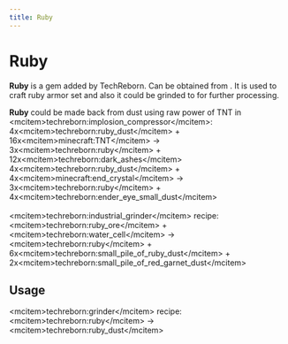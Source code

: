 ```yaml
---
title: Ruby
---
```


<ItemImage file="ruby_gem" alt="Gems" size="200" />

# Ruby

**Ruby** is a gem added by TechReborn. Can be obtained from <McItem slug="techreborn:ruby_ore" inline={true}/>. It is used to craft ruby armor set and also it could be grinded to <McItem slug="techreborn:ruby_dust" inline={true}/> for further processing.

<CraftingTable recipe="input air air air input air techreborn:block_of_ruby air input air air air output techreborn:ruby,9" />

**Ruby** could be made back from dust using raw power of TNT in \<mcitem\>techreborn:implosion_compressor\</mcitem\>:\
4x\<mcitem\>techreborn:ruby_dust\</mcitem\> + 16x\<mcitem\>minecraft:TNT\</mcitem\> -\> 3x\<mcitem\>techreborn:ruby\</mcitem\> + 12x\<mcitem\>techreborn:dark_ashes\</mcitem\>\
4x\<mcitem\>techreborn:ruby_dust\</mcitem\> + 4x\<mcitem\>minecraft:end_crystal\</mcitem\> -\> 3x\<mcitem\>techreborn:ruby\</mcitem\> + 4x\<mcitem\>techreborn:ender_eye_small_dust\</mcitem\>\
\
\<mcitem\>techreborn:industrial_grinder\</mcitem\> recipe:\
\<mcitem\>techreborn:ruby_ore\</mcitem\> + \<mcitem\>techreborn:water_cell\</mcitem\> -\> \<mcitem\>techreborn:ruby\</mcitem\> + 6x\<mcitem\>techreborn:small_pile_of_ruby_dust\</mcitem\> + 2x\<mcitem\>techreborn:small_pile_of_red_garnet_dust\</mcitem\>

## Usage

<CraftingTable recipe="input techreborn:ruby techreborn:ruby techreborn:ruby input techreborn:ruby techreborn:ruby techreborn:ruby input techreborn:ruby techreborn:ruby techreborn:ruby output techreborn:ruby_storage_block" />
<CraftingTable recipe="input air techreborn:ruby air input air techreborn:ruby air input air minecraft:stick air output techreborn:ruby_sword" />
<CraftingTable recipe="input techreborn:ruby techreborn:ruby techreborn:ruby input air minecraft:stick air input air minecraft:stick air output techreborn:ruby_pickaxe" />
<CraftingTable recipe="input techreborn:ruby techreborn:ruby air input techreborn:ruby minecraft:stick air input air minecraft:stick air output techreborn:ruby_axe" />
<CraftingTable recipe="input techreborn:ruby techreborn:ruby air input air minecraft:stick air input air minecraft:stick air output techreborn:ruby_hoe" />
<CraftingTable recipe="input air techreborn:ruby air input air minecraft:stick air input air minecraft:stick air output techreborn:ruby_shovel" />
<CraftingTable recipe="input air air air input techreborn:ruby techreborn:ruby techreborn:ruby input techreborn:ruby air techreborn:ruby output techreborn:ruby_helmet" />
<CraftingTable recipe="input techreborn:ruby air techreborn:ruby input techreborn:ruby techreborn:ruby techreborn:ruby input techreborn:ruby techreborn:ruby techreborn:ruby output techreborn:ruby_chestplate" />
<CraftingTable recipe="input techreborn:ruby techreborn:ruby techreborn:ruby input techreborn:ruby air techreborn:ruby input techreborn:ruby air techreborn:ruby output techreborn:ruby_leggings" />
<CraftingTable recipe="input air air air input techreborn:ruby air techreborn:ruby input techreborn:ruby air techreborn:ruby output techreborn:ruby_boots" />


\<mcitem\>techreborn:grinder\</mcitem\> recipe:\
\<mcitem\>techreborn:ruby\</mcitem\> -\> \<mcitem\>techreborn:ruby_dust\</mcitem\>
